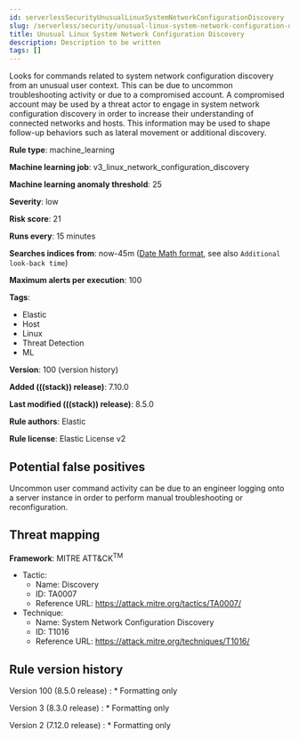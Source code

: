 ```yaml
---
id: serverlessSecurityUnusualLinuxSystemNetworkConfigurationDiscovery
slug: /serverless/security/unusual-linux-system-network-configuration-discovery
title: Unusual Linux System Network Configuration Discovery
description: Description to be written
tags: []
---
```


<div id="unusual-linux-system-network-configuration-discovery"></div>

Looks for commands related to system network configuration discovery from an unusual user context. This can be due to uncommon troubleshooting activity or due to a compromised account. A compromised account may be used by a threat actor to engage in system network configuration discovery in order to increase their understanding of connected networks and hosts. This information may be used to shape follow-up behaviors such as lateral movement or additional discovery.

**Rule type**: machine_learning

**Machine learning job**: v3_linux_network_configuration_discovery

**Machine learning anomaly threshold**: 25

**Severity**: low

**Risk score**: 21

**Runs every**: 15 minutes

**Searches indices from**: now-45m ([Date Math format](((ref))/common-options.html#date-math), see also <DocLink id="serverlessSecurityRulesUiCreate" section="set-the-rules-schedule">`Additional look-back time`</DocLink>)

**Maximum alerts per execution**: 100

**Tags**:

* Elastic
* Host
* Linux
* Threat Detection
* ML

**Version**: 100 (<DocLink id="serverlessSecurityUnusualLinuxSystemNetworkConfigurationDiscovery" section="rule-version-history">version history</DocLink>)

**Added (((stack)) release)**: 7.10.0

**Last modified (((stack)) release)**: 8.5.0

**Rule authors**: Elastic

**Rule license**: Elastic License v2

## Potential false positives

Uncommon user command activity can be due to an engineer logging onto a server instance in order to perform manual troubleshooting or reconfiguration.
## Threat mapping

**Framework**: MITRE ATT&CK<sup>TM</sup>

* Tactic:
    * Name: Discovery
    * ID: TA0007
    * Reference URL: https://attack.mitre.org/tactics/TA0007/
* Technique:
    * Name: System Network Configuration Discovery
    * ID: T1016
    * Reference URL: https://attack.mitre.org/techniques/T1016/

<div id="unusual-linux-system-network-configuration-discovery-history"></div>

## Rule version history

Version 100 (8.5.0 release) 
    : * Formatting only

Version 3 (8.3.0 release) 
    : * Formatting only

Version 2 (7.12.0 release) 
    : * Formatting only


